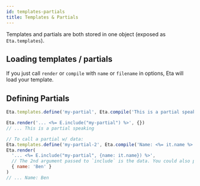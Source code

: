 ```yaml
---
id: templates-partials
title: Templates & Partials
---
```


Templates and partials are both stored in one object (exposed as `Eta.templates`).

## Loading templates / partials

If you just call `render` or `compile` with `name` or `filename` in options, Eta will load your template.

## Defining Partials

```js
Eta.templates.define('my-partial', Eta.compile('This is a partial speaking'))

Eta.render('... <%= E.include("my-partial") %>', {})
// ... This is a partial speaking

// To call a partial w/ data:
Eta.templates.define('my-partial-2', Eta.compile('Name: <%= it.name %>'))
Eta.render(
  '... <%= E.include("my-partial", {name: it.name}) %>',
  // The 2nd argument passed to `include` is the data. You could also pass `it` to forward all data
  { name: 'Ben' }
)
// ... Name: Ben
```
